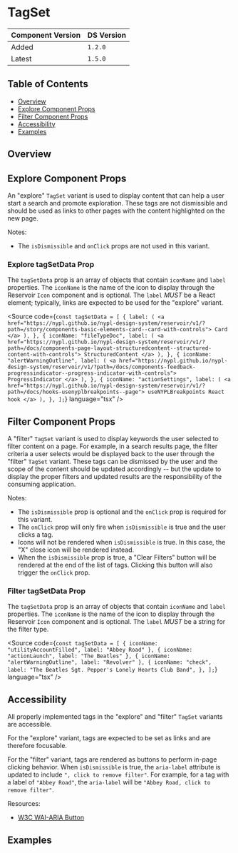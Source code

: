 

<Meta of={TagSetStories} />

# TagSet

| Component Version | DS Version |
| ----------------- | ---------- |
| Added             | `1.2.0`    |
| Latest            | `1.5.0`    |

## Table of Contents

- [Overview](#overview)
- [Explore Component Props](#explore-component-props)
- [Filter Component Props](#filter-component-props)
- [Accessibility](#accessibility)
- [Examples](#examples)

## Overview

<Description of={TagSetStories} />

## Explore Component Props

An "explore" `TagSet` variant is used to display content that can help a user
start a search and promote exploration. These tags are not dismissible and
should be used as links to other pages with the content highlighted on the new
page.

Notes:

- The `isDismissible` and `onClick` props are not used in this variant.

<Canvas of={TagSetStories.WithControlsExplore} />

<ArgTypes of={TagSetStories.WithControlsExplore} />

### Explore tagSetData Prop

The `tagSetData` prop is an array of objects that contain `iconName` and `label`
properties. The `iconName` is the name of the icon to display through the
Reservoir `Icon` component and is optional. The `label` _MUST_ be a React
element; typically, links are expected to be used for the "explore" variant.

<Source
  code={`
const tagSetData = [
  {
    label: (
      <a href="https://nypl.github.io/nypl-design-system/reservoir/v1/?path=/story/components-basic-elements-card--card-with-controls">
        Card
      </a>
    ),
  },
  {
    iconName: "fileTypeDoc",
    label: (
      <a href="https://nypl.github.io/nypl-design-system/reservoir/v1/?path=/docs/components-page-layout-structuredcontent--structured-content-with-controls">
        StructuredContent
      </a>
    ),
  },
  {
    iconName: "alertWarningOutline",
    label: (
      <a href="https://nypl.github.io/nypl-design-system/reservoir/v1/?path=/docs/components-feedback-progressindicator--progress-indicator-with-controls">
        ProgressIndicator
      </a>
    ),
  },
  {
    iconName: "actionSettings",
    label: (
      <a href="https://nypl.github.io/nypl-design-system/reservoir/v1/?path=/docs/hooks-usenyplbreakpoints--page">
        useNYPLBreakpoints React hook
      </a>
    ),
  },
];
`}
  language="tsx"
/>

## Filter Component Props

A "filter" `TagSet` variant is used to display keywords the user selected to
filter content on a page. For example, in a search results page, the filter
criteria a user selects would be displayed back to the user through the "filter"
`TagSet` variant. These tags can be dismissed by the user and the scope of the
content should be updated accordingly -- but the update to display the proper
filters and updated results are the responsibility of the consuming application.

Notes:

- The `isDismissible` prop is optional and the `onClick` prop is required for
  this variant.
- The `onClick` prop will only fire when `isDismissible` is true and the user
  clicks a tag.
- Icons will not be rendered when `isDismissible` is true. In this case, the "X"
  close icon will be rendered instead.
- When the `isDismissible` prop is true, a "Clear Filters" button will be
  rendered at the end of the list of tags. Clicking this button will also
  trigger the `onClick` prop.

<Canvas of={TagSetStories.WithControlsFilter} />

<ArgTypes of={TagSetStories.WithControlsFilter} />

### Filter tagSetData Prop

The `tagSetData` prop is an array of objects that contain `iconName` and `label`
properties. The `iconName` is the name of the icon to display through the
Reservoir `Icon` component and is optional. The `label` _MUST_ be a string for
the filter type.

<Source
  code={`
const tagSetData = [
  { iconName: "utilityAccountFilled", label: "Abbey Road" },
  { iconName: "actionLaunch", label: "The Beatles" },
  { iconName: "alertWarningOutline", label: "Revolver" },
  {
    iconName: "check",
    label: "The Beatles Sgt. Pepper's Lonely Hearts Club Band",
  },
];
`}
  language="tsx"
/>

## Accessibility

All properly implemented tags in the "explore" and "filter" `TagSet` variants
are accessible.

For the "explore" variant, tags are expected to be set as links and are
therefore focusable.

For the "filter" variant, tags are rendered as buttons to perform in-page
clicking behavior. When `isDismissible` is true, the `aria-label` attribute is
updated to include `", click to remove filter"`. For example, for a tag with a
label of `"Abbey Road"`, the `aria-label` will be `"Abbey Road, click to remove filter"`.

Resources:

- [W3C WAI-ARIA Button](https://www.w3.org/WAI/ARIA/apg/patterns/button/)

## Examples

<Canvas of={TagSetStories.FormattingExamples} />
